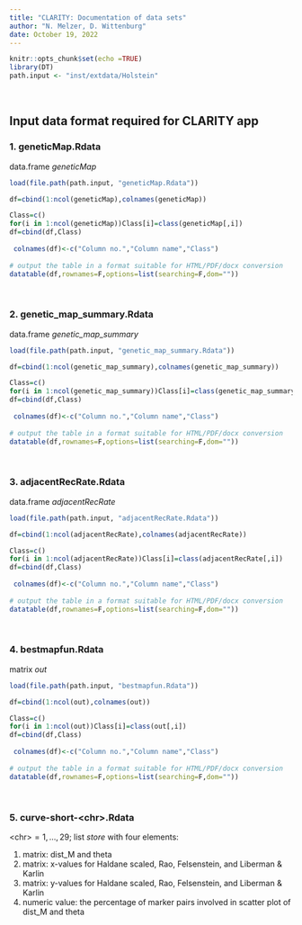 ```yaml
---
title: "CLARITY: Documentation of data sets"
author: "N. Melzer, D. Wittenburg"
date: October 19, 2022
---
```


```r
knitr::opts_chunk$set(echo =TRUE)
library(DT)
path.input <- "inst/extdata/Holstein"
```

&nbsp;&nbsp;

## Input data format required for CLARITY app


### 1. geneticMap.Rdata

data.frame *geneticMap*

```r
load(file.path(path.input, "geneticMap.Rdata"))

df=cbind(1:ncol(geneticMap),colnames(geneticMap))

Class=c()
for(i in 1:ncol(geneticMap))Class[i]=class(geneticMap[,i])
df=cbind(df,Class)
                   
 colnames(df)<-c("Column no.","Column name","Class")                  
 
# output the table in a format suitable for HTML/PDF/docx conversion
datatable(df,rownames=F,options=list(searching=F,dom=""))
```

&nbsp;&nbsp;


### 2. genetic_map_summary.Rdata
data.frame *genetic_map_summary*

```r
load(file.path(path.input, "genetic_map_summary.Rdata"))

df=cbind(1:ncol(genetic_map_summary),colnames(genetic_map_summary))

Class=c()
for(i in 1:ncol(genetic_map_summary))Class[i]=class(genetic_map_summary[,i])
df=cbind(df,Class)
              
 colnames(df)<-c("Column no.","Column name","Class")                  
 
# output the table in a format suitable for HTML/PDF/docx conversion
datatable(df,rownames=F,options=list(searching=F,dom=""))
```

&nbsp;&nbsp;


### 3. adjacentRecRate.Rdata

data.frame *adjacentRecRate*

```r
load(file.path(path.input, "adjacentRecRate.Rdata"))

df=cbind(1:ncol(adjacentRecRate),colnames(adjacentRecRate))

Class=c()
for(i in 1:ncol(adjacentRecRate))Class[i]=class(adjacentRecRate[,i])
df=cbind(df,Class)
                   
 colnames(df)<-c("Column no.","Column name","Class")                  
 
# output the table in a format suitable for HTML/PDF/docx conversion
datatable(df,rownames=F,options=list(searching=F,dom=""))
```

&nbsp;&nbsp;


### 4. bestmapfun.Rdata

matrix *out*

```r
load(file.path(path.input, "bestmapfun.Rdata"))

df=cbind(1:ncol(out),colnames(out))

Class=c()
for(i in 1:ncol(out))Class[i]=class(out[,i])
df=cbind(df,Class)
                   
 colnames(df)<-c("Column no.","Column name","Class")                  
 
# output the table in a format suitable for HTML/PDF/docx conversion
datatable(df,rownames=F,options=list(searching=F,dom=""))
```

&nbsp;&nbsp;


### 5. curve-short-\<chr\>.Rdata

$\text{<chr>}=1,\ldots,29$; list *store* with four elements:

1. matrix: dist_M and theta
2. matrix: x-values for Haldane scaled, Rao, Felsenstein, and Liberman & Karlin
3. matrix: y-values  for Haldane scaled, Rao, Felsenstein, and Liberman & Karlin
4. numeric value: the percentage of marker pairs involved in scatter plot of dist_M and theta


&nbsp;&nbsp;
